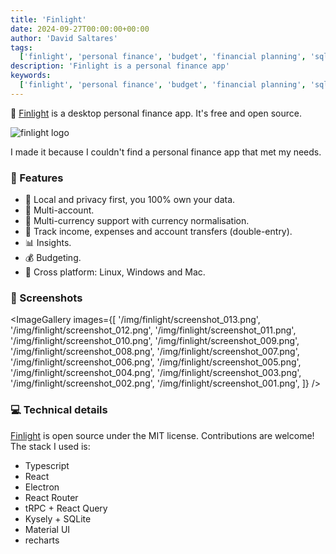```yaml
---
title: 'Finlight'
date: 2024-09-27T00:00:00+00:00
author: 'David Saltares'
tags:
  ['finlight', 'personal finance', 'budget', 'financial planning', 'sqlite', 'react', 'typescript']
description: 'Finlight is a personal finance app'
keywords:
  ['finlight', 'personal finance', 'budget', 'financial planning', 'sqlite', 'react', 'typescript']
---
```


💸 [Finlight](https://github.com/dsaltares/finlight-electron) is a desktop personal finance app. It's free and open source.

![finlight logo](/img/finlight/finlight.png)

I made it because I couldn't find a personal finance app that met my needs.

### 🚀 Features

- 🔐 Local and privacy first, you 100% own your data.
- 🏦 Multi-account.
- 💱 Multi-currency support with currency normalisation.
- 💸 Track income, expenses and account transfers (double-entry).
- 📊 Insights.
- 💰 Budgeting.
- 🙌 Cross platform: Linux, Windows and Mac.

### 📸 Screenshots

<ImageGallery
  images={[
    '/img/finlight/screenshot_013.png',
    '/img/finlight/screenshot_012.png',
    '/img/finlight/screenshot_011.png',
    '/img/finlight/screenshot_010.png',
    '/img/finlight/screenshot_009.png',
    '/img/finlight/screenshot_008.png',
    '/img/finlight/screenshot_007.png',
    '/img/finlight/screenshot_006.png',
    '/img/finlight/screenshot_005.png',
    '/img/finlight/screenshot_004.png',
    '/img/finlight/screenshot_003.png',
    '/img/finlight/screenshot_002.png',
    '/img/finlight/screenshot_001.png',
  ]}
/>

### 💻 Technical details

[Finlight](https://github.com/dsaltares/finlight-electron) is open source under the MIT license. Contributions are welcome! The stack I used is:

- Typescript
- React
- Electron
- React Router
- tRPC + React Query
- Kysely + SQLite
- Material UI
- recharts
